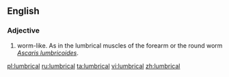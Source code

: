 ==English==

===Adjective===
{{head|en|adjective}}

# worm-like.  As in the lumbrical muscles of the forearm or the round worm ''[[Ascaris lumbricoides]]''.

[[pl:lumbrical]]
[[ru:lumbrical]]
[[ta:lumbrical]]
[[vi:lumbrical]]
[[zh:lumbrical]]